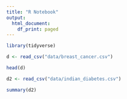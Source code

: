 ```yaml
---
title: "R Notebook"
output:
  html_document:
    df_print: paged
---
```


```r
library(tidyverse)

d <- read_csv("data/breast_cancer.csv")

head(d)
```

```r
d2 <- read_csv("data/indian_diabetes.csv")

summary(d2)
```


